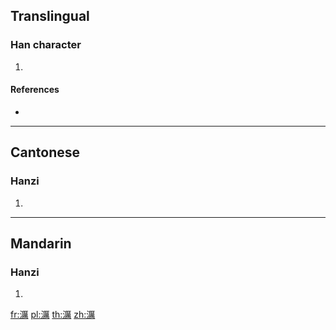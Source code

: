 ==Translingual==

===Han character===
{{Han char|rn=85|rad=水|as=15|sn=18|four=31127|canj=EMTB}}

# {{defn|Han|sort=水15}}

====References====
* {{Han ref|kx=0658.120|dkj=18569|dj=1068.130|hdz=31767.030|uh=6FFF|ud=28671|bh=EFF2|bd=61426}}

----

==Cantonese==

===Hanzi===
{{yue-hanzi|jyut=|y=lai6}}

# {{defn|lang=yue|sort=水15}}

----

==Mandarin==

===Hanzi===
{{cmn-hanzi|pin=[[lì]] ([[li4]])|wg=li<sup>4</sup>}}

# {{defn|lang=cmn|sort=水15}}

[[fr:濿]]
[[pl:濿]]
[[th:濿]]
[[zh:濿]]